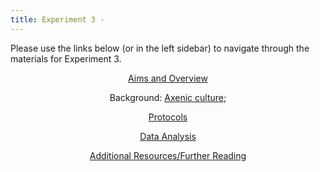 ```yaml
---
title: Experiment 3 - 
---
```


Please use the links below (or in the left sidebar) to navigate through the materials for Experiment 3.

<center>| [Aims and Overview](./3aims.qmd)  

Background: [Axenic culture](./3intro1.qmd); 

[Protocols](./3protocols.qmd) 

[Data Analysis](./3data.qmd) 

[Additional Resources/Further Reading](./3further.qmd) </center>
